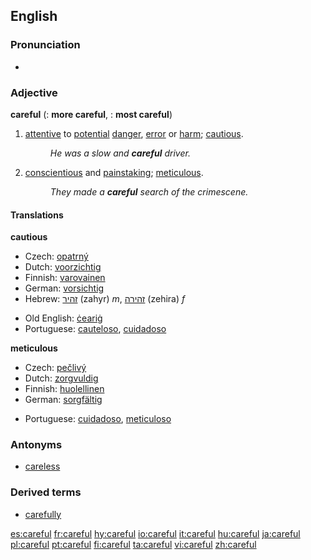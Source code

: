 ==English==

===Pronunciation===
*{{audio|en-us-careful.ogg|Audio (US)}}

===Adjective===
'''careful'''  ({{compar}}: '''more careful''', {{superl}}: '''most careful''')

# [[attentive]] to [[potential]] [[danger]], [[error]] or [[harm]]; [[cautious]].
#:''He was a slow and '''careful''' driver.''
# [[conscientious]] and [[painstaking]]; [[meticulous]].
#:''They made a '''careful''' search of the crimescene.''

====Translations====

'''cautious'''
{{top}}
*Czech: [[opatrný]]
*Dutch: [[voorzichtig]]
*Finnish: [[varovainen]]
*German: [[vorsichtig]]
*Hebrew: [[זהיר]] (zahyr) ''m'', [[זהירה]] (zehira) ''f''
{{mid}}
*Old English: [[cearig|ċeariġ]]
*Portuguese: [[cauteloso]], [[cuidadoso]]
{{bottom}}

'''meticulous'''
{{top}}
*Czech: [[pečlivý]]
*Dutch: [[zorgvuldig]]
*Finnish: [[huolellinen]]
*German: [[sorgfältig]]
{{mid}}
*Portuguese: [[cuidadoso]], [[meticuloso]]
{{bottom}}

===Antonyms===
*[[careless]]

===Derived terms===
*[[carefully]]

[[es:careful]]
[[fr:careful]]
[[hy:careful]]
[[io:careful]]
[[it:careful]]
[[hu:careful]]
[[ja:careful]]
[[pl:careful]]
[[pt:careful]]
[[fi:careful]]
[[ta:careful]]
[[vi:careful]]
[[zh:careful]]